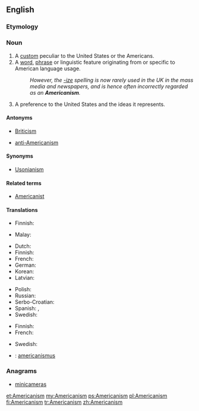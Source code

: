 ==English==
{{wikipedia}}

===Etymology===
{{suffix|American|ism}}

===Noun===
{{en-noun|~}}

# A [[custom]] peculiar to the United States or the Americans.
# A [[word]], [[phrase]] or linguistic feature originating from or specific to American language usage.
#: ''However, the [[-ize]] spelling is now rarely used in the UK in the mass media and newspapers, and is hence often incorrectly regarded as an '''Americanism'''.''
# A preference to the United States and the ideas it represents.

====Antonyms====
* {{sense|word specific to American usage}} [[Briticism]]
* {{sense|preference for the U.S.}} [[anti-Americanism]]

====Synonyms====
* [[Usonianism]]

====Related terms====
* [[Americanist]]

====Translations====
{{trans-top|custom}}
* Finnish: {{t+|fi|amerikanismi}}
{{trans-mid}}
* Malay: {{t|ms|amerikanisme}}
{{trans-bottom}}

{{trans-top|linguistic feature}}
* Dutch: {{t|nl|amerikanisme|n}}
* Finnish: {{t+|fi|amerikanismi}}
* French: {{t+|fr|américanisme}}
* German: {{t|de|Amerikanismus|m}}
* Korean: {{t+|ko|미어|tr=mieo}}
* Latvian: {{t|lv|amerikānisms}}
{{trans-mid}}
* Polish: {{t+|pl|amerykanizm|m}}
* Russian: {{t+|ru|американизм|m|tr=amerikanízm}}
* Serbo-Croatian: {{t|sh|amerikanizam|m}}
* Spanish: {{t+|es|americanismo|m}}, {{t+|es|angloamericanismo|m}}
* Swedish: {{t+|sv|amerikanism|c}}
{{trans-bottom}}

{{trans-top|preference}}
* Finnish: {{t|fi|amerikkalaismielisyys}}
* French: {{t+|fr|américanisme}}
{{trans-mid}}
* Swedish: {{t+|sv|amerikanism|c}}
{{trans-bottom}}

{{checktrans-top}}
* {{ttbc|la}}: [[americanismus]]
{{trans-bottom}}

===Anagrams===
* [[minicameras#English|minicameras]]

[[et:Americanism]]
[[my:Americanism]]
[[ps:Americanism]]
[[pl:Americanism]]
[[fi:Americanism]]
[[tr:Americanism]]
[[zh:Americanism]]